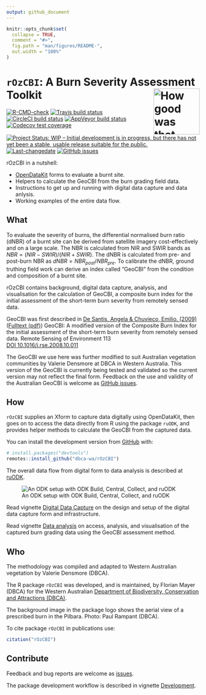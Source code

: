```yaml
---
output: github_document
---
```

<!-- README.md is generated from README.Rmd. Please edit that file -->

```r
knitr::opts_chunk$set(
  collapse = TRUE,
  comment = "#>",
  fig.path = "man/figures/README-",
  out.width = "100%"
)
```

# `rOzCBI`: A Burn Severity Assessment Toolkit <img src="man/figures/rOzCBI.png" align="right" alt="How good was that burn?" width="120" />

<!-- badges: start -->
[![R-CMD-check](https://github.com/dbca-wa/rOzCBI/workflows/R-CMD-check/badge.svg?branch=master)](https://github.com/dbca-wa/rOzCBI/actions)
[![Travis build status](https://travis-ci.org/dbca-wa/rOzCBI.svg?branch=master)](https://travis-ci.org/dbca-wa/rOzCBI)
[![CircleCI build status](https://circleci.com/gh/dbca-wa/rOzCBI.svg?style=svg)](https://circleci.com/gh/dbca-wa/rOzCBI)
[![AppVeyor build status](https://ci.appveyor.com/api/projects/status/github/dbca-wa/rOzCBI?branch=master&svg=true)](https://ci.appveyor.com/project/florianm/rOzCBI)
[![Codecov test coverage](https://codecov.io/gh/dbca-wa/rOzCBI/branch/master/graph/badge.svg)](https://codecov.io/gh/dbca-wa/rOzCBI?branch=master)
[![Project Status: WIP – Initial development is in progress, but there has not yet been a stable, usable release suitable for the public.](https://www.repostatus.org/badges/latest/wip.svg)](https://www.repostatus.org/#wip)
[![Last-changedate](https://img.shields.io/github/last-commit/dbca-wa/rOzCBI.svg)](https://github.com/dbca-wa/rOzCBI/commits/master)
[![GitHub issues](https://img.shields.io/github/issues/dbca-wa/rOzCBI.svg?style=popout)](https://github.com/dbca-wa/rOzCBI/issues/)
<!-- badges: end -->

rOzCBI in a nutshell:

* [OpenDataKit](https://opendatakit.org/) forms to evaluate a burnt site.
* Helpers to calculate the GeoCBI from the burn grading field data.
* Instructions to get up and running with digital data capture and data anlysis.
* Working examples of the entire data flow.

## What
To evaluate the severity of burns, the differential normalised burn ratio (dNBR)
of a burnt site can be derived from satellite imagery 
cost-effectively and on a large scale. 
The NBR is calculated from NIR and SWIR bands as 
$NBR = (NIR - SWIR) / (NIR + SWIR)$.
The dNBR is calculated from pre- and post-burn NBR as 
$dNBR = NBR_{post} / NBR_{pre}$.
To calibrate the dNBR, ground truthing field work can derive an index
called "GeoCBI" from the condition and composition of a burnt site.

rOzCBI contains background, digital data capture, analysis, and
visualisation for the calculation of GeoCBI, a composite burn index
for the initial assessment of the short-term burn severity from
remotely sensed data.

GeoCBI was first described in 
[De Santis, Angela & Chuvieco, Emilio. (2009)](https://doi.org/10.1016/j.rse.2008.10.011) 
([Fulltext (pdf)](https://www.researchgate.net/publication/229043914_GeoCBI_A_modified_version_of_the_Composite_Burn_Index_for_the_initial_assessment_of_the_short-term_burn_severity_from_remotely_sensed_data))
GeoCBI: A modified version of the 
Composite Burn Index for the initial assessment of the short-term burn severity 
from remotely sensed data. 
Remote Sensing of Environment 113  
[DOI 10.1016/j.rse.2008.10.011](https://www.sciencedirect.com/science/article/abs/pii/S0034425708003246)

The GeoCBI we use here was further modified to suit Australian vegetation 
communities by Valerie Densmore at DBCA in Western Australia. 
This version of the GeoCBI is currently being tested and validated so the 
current version may not reflect the final form. Feedback on the use and validity 
of the Australian GeoCBI is welcome as 
[GitHub issues](https://github.com/dbca-wa/rOzCBI/issues).


## How
`rOzCBI` supplies an Xform to capture data digitally using OpenDataKit, then
goes on to access the data directly from R using the package `ruODK`, and
provides helper methods to calculate the GeoCBI from the captured data.

You can install the development version from [GitHub](https://github.com/) with:

``` r
# install.packages("devtools")
remotes::install_github("dbca-wa/rOzCBI")
```

The overall data flow from digital form to data analysis is described at 
[ruODK](https://dbca-wa.github.io/ruODK/index.html).

![An ODK setup with ODK Build, Central, Collect, and ruODK](
https://www.lucidchart.com/publicSegments/view/952c1350-3003-48c1-a2c8-94bad74cdb46/image.png)

Read vignette 
[Digital Data Capture](https://dbca-wa.github.io/rOzCBI/articles/forms.html) on
the design and setup of the digital data capture form and infrastructure.

Read vignette 
[Data analysis](https://dbca-wa.github.io/rOzCBI/articles/analysis.html) on
access, analysis, and visualisation of the captured burn grading data using 
the GeoCBI assessment method.

## Who
The methodology was compiled and adapted to Western Australian vegetation by 
Valerie Densmore (DBCA).

The R package `rOzCBI` was developed, and is maintained, 
by Florian Mayer (DBCA) for the Western Australian 
[Department of Biodiversity, Conservation and Attractions (DBCA)](https://www.dbca.wa.gov.au/).

The background image in the package logo shows the aerial view of a prescribed 
burn in the Pilbara. Photo: Paul Rampant (DBCA).

To cite package `rOzCBI` in publications use:

```r
citation("rOzCBI")
```

## Contribute
Feedback and bug reports are welcome as 
[issues](https://github.com/dbca-wa/rOzCBI/issues).

The package development workflow is described in vignette 
[Development](https://dbca-wa.github.io/rOzCBI/articles/dev.html).
